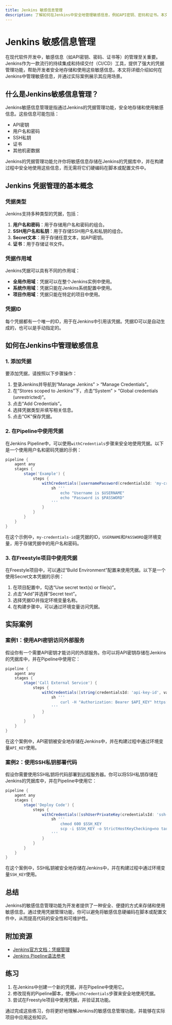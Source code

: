 ```yaml
---
title: Jenkins 敏感信息管理
description: 了解如何在Jenkins中安全地管理敏感信息，例如API密钥、密码和证书。本文适合初学者，将逐步讲解Jenkins的凭据管理功能，并提供实际案例和代码示例。
---
```


# Jenkins 敏感信息管理

在现代软件开发中，敏感信息（如API密钥、密码、证书等）的管理至关重要。Jenkins作为一款流行的持续集成和持续交付（CI/CD）工具，提供了强大的凭据管理功能，帮助开发者安全地存储和使用这些敏感信息。本文将详细介绍如何在Jenkins中管理敏感信息，并通过实际案例展示其应用场景。

## 什么是Jenkins敏感信息管理？

Jenkins敏感信息管理是指通过Jenkins的凭据管理功能，安全地存储和使用敏感信息。这些信息可能包括：

- API密钥
- 用户名和密码
- SSH私钥
- 证书
- 其他机密数据

Jenkins的凭据管理功能允许你将敏感信息存储在Jenkins的凭据库中，并在构建过程中安全地使用这些信息，而无需将它们硬编码在脚本或配置文件中。

## Jenkins 凭据管理的基本概念

### 凭据类型

Jenkins支持多种类型的凭据，包括：

1. **用户名和密码**：用于存储用户名和密码的组合。
2. **SSH用户名和私钥**：用于存储SSH用户名和私钥的组合。
3. **Secret文本**：用于存储任意文本，如API密钥。
4. **证书**：用于存储证书文件。

### 凭据作用域

Jenkins凭据可以具有不同的作用域：

- **全局作用域**：凭据可以在整个Jenkins实例中使用。
- **系统作用域**：凭据只能在Jenkins系统配置中使用。
- **项目作用域**：凭据只能在特定的项目中使用。

### 凭据ID

每个凭据都有一个唯一的ID，用于在Jenkins中引用该凭据。凭据ID可以是自动生成的，也可以是手动指定的。

## 如何在Jenkins中管理敏感信息

### 1. 添加凭据

要添加凭据，请按照以下步骤操作：

1. 登录Jenkins并导航到“Manage Jenkins” > “Manage Credentials”。
2. 在“Stores scoped to Jenkins”下，点击“System” > “Global credentials (unrestricted)”。
3. 点击“Add Credentials”。
4. 选择凭据类型并填写相关信息。
5. 点击“OK”保存凭据。

### 2. 在Pipeline中使用凭据

在Jenkins Pipeline中，可以使用`withCredentials`步骤来安全地使用凭据。以下是一个使用用户名和密码凭据的示例：

```groovy
pipeline {
    agent any
    stages {
        stage('Example') {
            steps {
                withCredentials([usernamePassword(credentialsId: 'my-credentials-id', usernameVariable: 'USERNAME', passwordVariable: 'PASSWORD')]) {
                    sh '''
                        echo "Username is $USERNAME"
                        echo "Password is $PASSWORD"
                    '''
                }
            }
        }
    }
}
```

在这个示例中，`my-credentials-id`是凭据的ID，`USERNAME`和`PASSWORD`是环境变量，用于存储凭据中的用户名和密码。

### 3. 在Freestyle项目中使用凭据

在Freestyle项目中，可以通过“Build Environment”配置来使用凭据。以下是一个使用Secret文本凭据的示例：

1. 在项目配置中，勾选“Use secret text(s) or file(s)”。
2. 点击“Add”并选择“Secret text”。
3. 选择凭据ID并指定环境变量名称。
4. 在构建步骤中，可以通过环境变量访问凭据。

## 实际案例

### 案例1：使用API密钥访问外部服务

假设你有一个需要API密钥才能访问的外部服务。你可以将API密钥存储在Jenkins的凭据库中，并在Pipeline中使用它：

```groovy
pipeline {
    agent any
    stages {
        stage('Call External Service') {
            steps {
                withCredentials([string(credentialsId: 'api-key-id', variable: 'API_KEY')]) {
                    sh '''
                        curl -H "Authorization: Bearer $API_KEY" https://api.example.com/data
                    '''
                }
            }
        }
    }
}
```

在这个案例中，API密钥被安全地存储在Jenkins中，并在构建过程中通过环境变量`API_KEY`使用。

### 案例2：使用SSH私钥部署代码

假设你需要使用SSH私钥将代码部署到远程服务器。你可以将SSH私钥存储在Jenkins的凭据库中，并在Pipeline中使用它：

```groovy
pipeline {
    agent any
    stages {
        stage('Deploy Code') {
            steps {
                withCredentials([sshUserPrivateKey(credentialsId: 'ssh-key-id', keyFileVariable: 'SSH_KEY')]) {
                    sh '''
                        chmod 600 $SSH_KEY
                        scp -i $SSH_KEY -o StrictHostKeyChecking=no target/myapp.jar user@example.com:/opt/myapp/
                    '''
                }
            }
        }
    }
}
```

在这个案例中，SSH私钥被安全地存储在Jenkins中，并在构建过程中通过环境变量`SSH_KEY`使用。

## 总结

Jenkins的敏感信息管理功能为开发者提供了一种安全、便捷的方式来存储和使用敏感信息。通过使用凭据管理功能，你可以避免将敏感信息硬编码在脚本或配置文件中，从而提高代码的安全性和可维护性。

## 附加资源

- [Jenkins官方文档：凭据管理](https://www.jenkins.io/doc/book/using/using-credentials/)
- [Jenkins Pipeline语法参考](https://www.jenkins.io/doc/book/pipeline/syntax/)

## 练习

1. 在Jenkins中创建一个新的凭据，并在Pipeline中使用它。
2. 修改现有的Pipeline脚本，使用`withCredentials`步骤来安全地使用凭据。
3. 尝试在Freestyle项目中使用凭据，并验证其功能。

通过完成这些练习，你将更好地理解Jenkins的敏感信息管理功能，并能够在实际项目中应用这些知识。